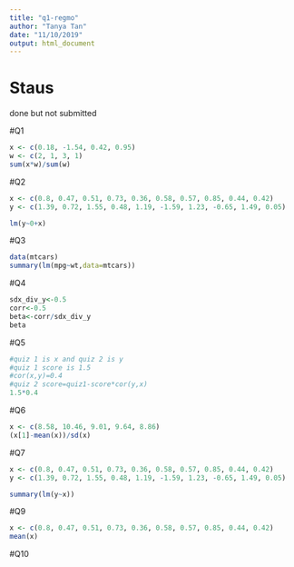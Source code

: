 ---
title: "q1-regmo"
author: "Tanya Tan"
date: "11/10/2019"
output: html_document
---
# Staus

done but not submitted 

#Q1
```{r}
x <- c(0.18, -1.54, 0.42, 0.95)
w <- c(2, 1, 3, 1)
sum(x*w)/sum(w)

```

#Q2 
```{r}
x <- c(0.8, 0.47, 0.51, 0.73, 0.36, 0.58, 0.57, 0.85, 0.44, 0.42)
y <- c(1.39, 0.72, 1.55, 0.48, 1.19, -1.59, 1.23, -0.65, 1.49, 0.05)

lm(y~0+x)
```

#Q3
```{r}
data(mtcars)
summary(lm(mpg~wt,data=mtcars))
```

#Q4 
```{r}
sdx_div_y<-0.5
corr<-0.5
beta<-corr/sdx_div_y
beta
```


#Q5

```{r}
#quiz 1 is x and quiz 2 is y 
#quiz 1 score is 1.5
#cor(x,y)=0.4
#quiz 2 score=quiz1-score*cor(y,x)
1.5*0.4
```



#Q6

```{r}
x <- c(8.58, 10.46, 9.01, 9.64, 8.86)
(x[1]-mean(x))/sd(x)
```


#Q7 

```{r}
x <- c(0.8, 0.47, 0.51, 0.73, 0.36, 0.58, 0.57, 0.85, 0.44, 0.42)
y <- c(1.39, 0.72, 1.55, 0.48, 1.19, -1.59, 1.23, -0.65, 1.49, 0.05)

summary(lm(y~x))
```


#Q9

```{r}
x <- c(0.8, 0.47, 0.51, 0.73, 0.36, 0.58, 0.57, 0.85, 0.44, 0.42)
mean(x)
```

#Q10

```{r}

```





